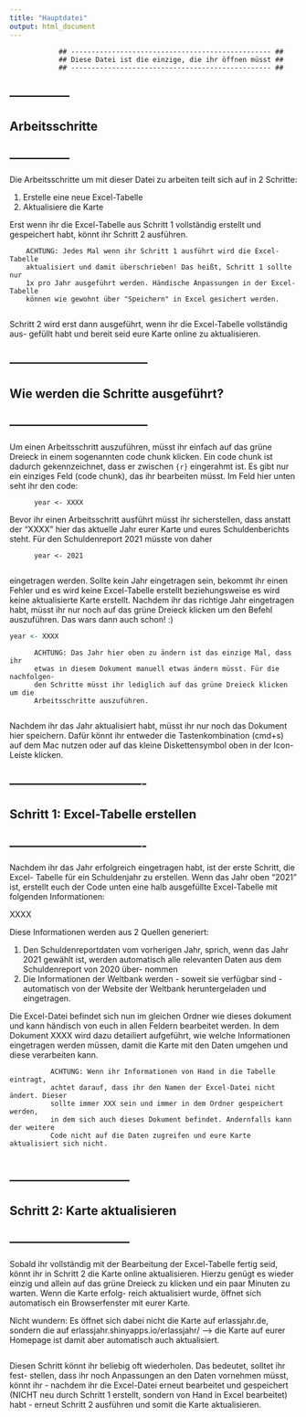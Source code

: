 ```yaml
---
title: "Hauptdatei"
output: html_document
---
```


                ## ------------------------------------------------- ##
                ## Diese Datei ist die einzige, die ihr öffnen müsst ## 
                ## ------------------------------------------------- ##


## --------------- ##
## Arbeitsschritte ## 
## --------------- ##

Die Arbeitsschritte um mit dieser Datei zu arbeiten teilt sich auf in 2 Schritte:

  1. Erstelle eine neue Excel-Tabelle
  2. Aktualisiere die Karte

Erst wenn ihr die Excel-Tabelle aus Schritt 1 vollständig erstellt und gespeichert
habt, könnt ihr Schritt 2 ausführen. 

        ACHTUNG: Jedes Mal wenn ihr Schritt 1 ausführt wird die Excel-Tabelle
        aktualisiert und damit überschrieben! Das heißt, Schritt 1 sollte nur
        1x pro Jahr ausgeführt werden. Händische Anpassungen in der Excel-Tabelle
        können wie gewohnt über "Speichern" in Excel gesichert werden. 
        
Schritt 2 wird erst dann ausgeführt, wenn ihr die Excel-Tabelle vollständig aus-
gefüllt habt und bereit seid eure Karte online zu aktualisieren.

## ----------------------------------- ##
## Wie werden die Schritte ausgeführt? ## 
## ----------------------------------- ##

Um einen Arbeitsschritt auszuführen, müsst ihr einfach auf das grüne Dreieck in
einem sogenannten code chunk klicken. Ein code chunk ist dadurch gekennzeichnet,
dass er zwischen ```{r} ``` eingerahmt ist. Es gibt nur ein einziges Feld (code
chunk), das ihr bearbeiten müsst. Im Feld hier unten seht ihr den code:

          year <- XXXX

Bevor ihr einen Arbeitsschritt ausführt müsst ihr sicherstellen, dass anstatt der
"XXXX" hier das aktuelle Jahr eurer Karte und eures Schuldenberichts steht. Für
den Schuldenreport 2021 müsste von daher
          
          year <- 2021
          
eingetragen werden. Sollte kein Jahr eingetragen sein, bekommt ihr einen Fehler
und es wird keine Excel-Tabelle erstellt beziehungsweise es wird keine aktualisierte
Karte erstellt. Nachdem ihr das richtige Jahr eingetragen habt, müsst ihr nur noch
auf das grüne Dreieck klicken um den Befehl auszuführen. Das wars dann auch schon! :)

```r
year <- XXXX
```

          ACHTUNG: Das Jahr hier oben zu ändern ist das einzige Mal, dass ihr
          etwas in diesem Dokument manuell etwas ändern müsst. Für die nachfolgen-
          den Schritte müsst ihr lediglich auf das grüne Dreieck klicken um die
          Arbeitsschritte auszuführen.
          
Nachdem ihr das Jahr aktualisiert habt, müsst ihr nur noch das Dokument hier speichern.
Dafür könnt ihr entweder die Tastenkombination (cmd+s) auf dem Mac nutzen oder auf das
kleine Diskettensymbol oben in der Icon-Leiste klicken.

## ---------------------------------- ##
## Schritt 1: Excel-Tabelle erstellen ##
## ---------------------------------- ##

Nachdem ihr das Jahr erfolgreich eingetragen habt, ist der erste Schritt, die Excel-
Tabelle für ein Schuldenjahr zu erstellen. Wenn das Jahr oben "2021" ist, erstellt euch
der Code unten eine halb ausgefüllte Excel-Tabelle mit folgenden Informationen:

XXXX

Diese Informationen werden aus 2 Quellen generiert:

  1. Den Schuldenreportdaten vom vorherigen Jahr, sprich, wenn das Jahr 2021 gewählt
  ist, werden automatisch alle relevanten Daten aus dem Schuldenreport von 2020 über-
  nommen
  2. Die Informationen der Weltbank werden - soweit sie verfügbar sind - automatisch
  von der Website der Weltbank heruntergeladen und eingetragen. 
  
Die Excel-Datei befindet sich nun im gleichen Ordner wie dieses dokument und kann
händisch von euch in allen Feldern bearbeitet werden. In dem Dokument XXXX wird dazu
detailiert aufgeführt, wie welche Informationen eingetragen werden müssen, damit die
Karte mit den Daten umgehen und diese verarbeiten kann.

              ACHTUNG: Wenn ihr Informationen von Hand in die Tabelle eintragt, 
              achtet darauf, dass ihr den Namen der Excel-Datei nicht ändert. Dieser
              sollte immer XXX sein und immer in dem Ordner gespeichert werden,
              in dem sich auch dieses Dokument befindet. Andernfalls kann der weitere
              Code nicht auf die Daten zugreifen und eure Karte aktualisiert sich nicht.

```r

```

## ------------------------------ ##
## Schritt 2: Karte aktualisieren ##
## ------------------------------ ##

Sobald ihr vollständig mit der Bearbeitung der Excel-Tabelle fertig seid, könnt ihr
in Schritt 2 die Karte online aktualisieren. Hierzu genügt es wieder einzig und allein
auf das grüne Dreieck zu klicken und ein paar Minuten zu warten. Wenn die Karte erfolg-
reich aktualisiert wurde, öffnet sich automatisch ein Browserfenster mit eurer Karte. 

Nicht wundern: Es öffnet sich dabei nicht die Karte auf erlassjahr.de, sondern die auf
erlassjahr.shinyapps.io/erlassjahr/ --> die Karte auf eurer Homepage ist damit aber 
automatisch auch aktualisiert.

```r

```

Diesen Schritt könnt ihr beliebig oft wiederholen. Das bedeutet, solltet ihr fest-
stellen, dass ihr noch Anpassungen an den Daten vornehmen müsst, könnt ihr - nachdem
ihr die Excel-Datei erneut bearbeitet und gespeichert (NICHT neu durch Schritt 1 erstellt,
sondern von Hand in Excel bearbeitet) habt - erneut Schritt 2 ausführen und somit die 
Karte aktualisieren. 
